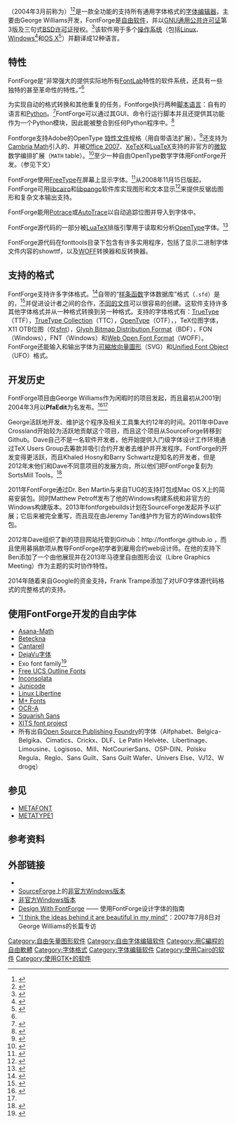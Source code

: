 {{noteta|G1=IT|G2=FL}}
{{primary sources|date=June 2012}}
{{Infobox software
| logo                   = [[File:FontForge_Logo,_2015.svg|80x80px]]
| screenshot             = [[File:FontForge_20200314_screenshot.png|frameless]]
| caption                = FontForge运行于Arch Linux
| author                 = [[乔治·威廉姆斯|乔治·威廉姆斯]]
| developer              = Frank Trampe、Ben Martin、Adrien Tétar、Khaled Hosny、Jeremy Tan
| initial release date   = {{release date and age|2004|04|01}}
| programming language   = [[C语言|C]]
| operating_system       = [[跨平台|跨平台]]
| status                 = 活跃
| genre                  = [[字体编辑器|字体编辑器]]
| license                = 混合[[GPL|GPL]]v3与[[BSD许可证|BSD许可证]]（[[自由软件|自由软件]]）
| website                = 
}}

{{lang|en|'''FontForge'''}}（2004年3月前称为{{lang|en|'''PfaEdit'''}}）<ref name="#1">{{cite web |url=http://fontforge.sourceforge.net/ff-history.html |title=The history of the development of FontForge |publisher=Fontforge.sourceforge.net |date= |accessdate=2009-11-09 |archive-url=https://web.archive.org/web/20090423033226/http://fontforge.sourceforge.net/ff-history.html |archive-date=2009-04-23 |dead-url=yes }}</ref><ref name="Haralambous2007">{{cite book|author=Yannis Haralambous|title=Fonts & Encodings|url=//books.google.com/books?id=qrElYgVLDwYC&pg=PA988|accessdate=6 August 2012|edition=1|date=3 October 2007|publisher=O'Reilly Media, Inc|isbn=978-0-596-10242-5|pages=444, 988|archive-date=2014-07-04|archive-url=https://web.archive.org/web/20140704192052/http://books.google.com/books?id=qrElYgVLDwYC&pg=PA988|dead-url=no}}</ref>是一款全功能的支持所有通用字体格式的[[字体编辑器|字体编辑器]]，主要由George Williams开发，FontForge是[[自由软件|自由软件]]，并以[[GNU通用公共许可证|GNU通用公共许可证]]第3版及三句式[[BSD许可证|BSD许可证]]授权。<ref>{{Cite web |url=https://github.com/fontforge/fontforge/blob/master/LICENSE |title=FontForge LICENSE file |accessdate=2015-05-08 |archive-date=2019-02-16 |archive-url=https://web.archive.org/web/20190216032945/https://github.com/fontforge/fontforge/blob/master/LICENSE |dead-url=no }}</ref>该软件用于多个[[操作系统|操作系统]]（包括[[Linux|Linux]]、[[Windows|Windows]]<ref>{{cite book|author1=Gurdy Leete|author2=Mary Leete|title=Microsoft Expression Blend Bible|url=//books.google.com/books?id=G07N-hlycAgC|accessdate=6 August 2012|date=12 June 2007|publisher=John Wiley & Sons|isbn=978-0-470-05503-8|page=295|archive-date=2014-07-04|archive-url=https://web.archive.org/web/20140704192543/http://books.google.com/books?id=G07N-hlycAgC|dead-url=no}}</ref>和[[OS_X|OS X]]<ref>{{Cite book| edition = 1| publisher = Apress| isbn = 1430218878| last = James| first = Daniel| title = Crafting Digital Media: Audacity, Blender, Drupal, GIMP, Scribus, and other Open Source Tools| location = Berkeley, CA| date = 2009-12-04| page=114}}</ref>）并翻译成12种语言。

== 特性 ==
FontForge是“非常强大的提供实际地所有[[FontLab|FontLab]]特性的软件系统，还具有一些独特的甚至革命性的特性。”<ref name="Haralambous2007"/>

为实现自动的格式转换和其他重复的任务，Fontforge执行两种[[脚本语言|脚本语言]]：自有的语言和[[Python|Python]]。<ref>{{cite web |url=http://fontforge.sourceforge.net/scripting.html |title=Writing scripts to change fonts in FontForge |publisher=Fontforge.sourceforge.net |date= |accessdate=2009-11-09 |archive-date=2009-12-08 |archive-url=https://web.archive.org/web/20091208113502/http://fontforge.sourceforge.net/scripting.html |dead-url=no }}</ref>FontForge可以通过其GUI、命令行运行脚本并且还提供其功能作为一个Python模块，因此能被整合到任何Python程序中。<ref>{{cite web |url=http://fontforge.sourceforge.net/python.html |title=Writing python scripts to change fonts in FontForge |publisher=Fontforge.sourceforge.net |date= |accessdate=2009-11-09 |archive-url=https://web.archive.org/web/20091202074357/http://fontforge.sourceforge.net/python.html |archive-date=2009-12-02 |dead-url=yes }}</ref>

Fontforge支持Adobe的OpenType [[OpenType#OpenType_Feature_File_(.fea)|特性文件]]规格（用自带语法扩展）。<ref>{{cite web |url=http://fontforge.sourceforge.net/featurefile.html |title=FontForge's implementation of Adobe's Feature File syntax |publisher=Fontforge.sourceforge.net |date= |accessdate=2009-11-09 |archive-url=https://web.archive.org/web/20090416003720/http://fontforge.sourceforge.net/featurefile.html |archive-date=2009-04-16 |dead-url=yes }}</ref>还支持为[[Cambria|Cambria Math]]引入的、并被[[Office_2007|Office 2007]]、[[XeTeX|XeTeX]]和[[LuaTeX|LuaTeX]]支持的非官方的[[微软|微软]]数学编排扩展（<code>MATH</code> table）。<ref>{{cite web |url=http://fontforge.sourceforge.net/math.html |title=MATH typesetting information |publisher=Fontforge.sourceforge.net |date=2007-08-04 |accessdate=2009-11-09 |archive-date=2009-11-29 |archive-url=https://web.archive.org/web/20091129052158/http://fontforge.sourceforge.net/math.html |dead-url=no }}</ref>至少一种自由OpenType数学字体用FontForge开发。（参见下文）

FontForge使用[[FreeType|FreeType]]在屏幕上显示字体。<ref>{{cite web |url=http://fontforge.sourceforge.net/source-build.html#Dependencies |title=Building FontForge from source |publisher=Fontforge.sourceforge.net |date= |accessdate=2009-11-09 |archive-url=https://web.archive.org/web/20091207090905/http://fontforge.sourceforge.net/source-build.html#Dependencies |archive-date=2009-12-07 |dead-url=yes }}</ref>从2008年11月15日版起，FontForge可用[[cairo_(繪圖)|libcairo]]和[[pango|libpango]]软件库实现图形和文本显示<ref>{{cite web |url=http://fontforge.sourceforge.net/changelog.html |title=Change log for FontForge |publisher=Fontforge.sourceforge.net |date= |accessdate=2009-11-09 |archive-url=https://web.archive.org/web/20090723010100/http://fontforge.sourceforge.net/changelog.html |archive-date=2009-07-23 |dead-url=yes }}</ref>来提供反锯齿图形和复杂文本输出支持。

FontForge能用[[Potrace|Potrace]]或[[AutoTrace|AutoTrace]]以自动追踪位图并导入到字体中。

FontForge源代码的一部分被[[LuaTeX|LuaTeX]]排版引擎用于读取和分析[[OpenType|OpenType]]字体。<ref>{{cite web |url=http://www.luatex.org/talks/tug2008-taco-luatex.pdf |title=LuaTeX — Taco Hoekwater, July 24, TUG 2008 |format=PDF |date= |accessdate=2009-11-09 |archive-date=2010-07-17 |archive-url=https://web.archive.org/web/20100717030349/http://www.luatex.org/talks/tug2008-taco-luatex.pdf |dead-url=no }}</ref>

FontForge源代码在fonttools目录下包含有许多实用程序，包括了显示二进制字体文件内容的showttf，以及[[WOFF|WOFF]]转换器和反转换器。

== 支持的格式 ==
FontForge支持许多字体格式。<ref>{{Cite book| publisher = O'Reilly.| isbn = 9780596514471| last = Lunde| first = Ken| title = CJKV Information Processing| location = Sebastopol, CA| date = 2009-01-13|page=447}}</ref>自带的“[[样条函数|样条函数]]字体数据库”格式（<code>.sfd</code>）是{{link-en|基于文本|Text-based (computing)}}的，<ref>{{cite web |url=http://fontforge.sourceforge.net/sfdformat.html |title=Spline Font Database File Format |publisher=Fontforge.sourceforge.net |date= |accessdate=2009-11-09 |archive-url=https://web.archive.org/web/20100124084954/http://fontforge.sourceforge.net/sfdformat.html |archive-date=2010-01-24 |dead-url=yes }}</ref>并促进设计者之间的合作，[[diff|不同的文件]]可以很容易的创建。这软件支持许多其他字体格式并从一种格式转换到另一种格式。支持的字体格式有：[[TrueType|TrueType]]（TTF），[[TrueType#TrueType_Collection|TrueType Collection]]（TTC），[[OpenType|OpenType]]（OTF），{{link-en|Postscript字体|Postscript fonts|PostScript Type 1}}，TeX位图字体，X11 OTB位图（仅[[sfnt|sfnt]]），[[Glyph_Bitmap_Distribution_Format|Glyph Bitmap Distribution Format]]（BDF），FON（Windows），FNT（Windows）和[[Web_Open_Font_Format|Web Open Font Format]]（WOFF）。FontForge还能输入和输出字体为[[可縮放向量圖形|可縮放向量圖形]]（SVG）和[[Unified_Font_Object|Unified Font Object]]（UFO）格式。

== 开发历史 ==

FontForge项目由George Williams作为闲暇时的项目发起，而且最初从2001到2004年3月以'''PfaEdit'''为名发布。<ref name="Haralambous2007">{{cite book|author=Yannis Haralambous|title=Fonts & Encodings|url=//books.google.com/books?id=qrElYgVLDwYC&pg=PA988|accessdate=6 August 2012|edition=1|date=3 October 2007|publisher=O'Reilly Media, Inc|isbn=978-0-596-10242-5|pages=444, 988}}</ref><ref name="#1"/>

George活跃地开发、维护这个程序及相关工具集大约12年的时间。2011年中Dave Crossland开始较为活跃地贡献这个项目，而且这个项目从SourceForge转移到Github。Dave自己不是一名软件开发者，他开始提供入门级字体设计工作环境通过TeX Users Group去筹款并吸引合约开发者去维护并开发程序。FontForge的开发变得更活跃，而且Khaled Hosny和Barry Schwartz是知名的开发者，但是2012年末他们和Dave不同意项目的发展方向，所以他们把FontForge复刻为SortsMill Tools。<ref>{{cite web |url=https://bitbucket.org/sortsmill/sortsmill-fonts |title=SortMill Tools |publisher=Barry Schwartz |date= |accessdate=2015-02-27 |archive-date=2015-02-27 |archive-url=https://web.archive.org/web/20150227173643/https://bitbucket.org/sortsmill/sortsmill-fonts |dead-url=no }}</ref>

2011年FontForge通过Dr. Ben Martin与来自TUG的支持打包成Mac OS X上的简易安装包。同时Matthew Petroff发布了他的Windows构建系统和非官方的Windows构建版本。2013年fontforgebuilds计划在SourceForge发起并予以扩展；它后来被完全重写，而且现在由Jeremy Tan维护作为官方的Windows软件包。

2012年Dave组织了新的项目网站托管到Github：http://fontforge.github.io {{Wayback|url=http://fontforge.github.io/|date=20191020140000 }}<nowiki></nowiki>，而且使用募捐款项从教导FontForge初学者到雇用合约web设计师。在他的支持下Ben添加了一个由他展现并在2013年马德里自由图形会议（Libre Graphics Meeting）作为主题的实时协作特性。

2014年随着来自Google的资金支持，Frank Trampe添加了对UFO字体源代码格式的完整格式的支持。

== 使用FontForge开发的自由字体 ==
* [[Asana-Math|Asana-Math]]
* [[Beteckna|Beteckna]]
* [[Cantarell|Cantarell]]
* [[DejaVu字体|DejaVu字体]]
* Exo font family<ref>{{cite web|url=http://www.ndiscovered.com/|title=Natanael Gama's homepage|format=Website|date=|accessdate=2012-06-09|archive-date=2012-06-14|archive-url=https://web.archive.org/web/20120614172555/http://www.ndiscovered.com/|dead-url=no}}</ref>
* [[Free_UCS_Outline_Fonts|Free UCS Outline Fonts]]
* [[Inconsolata|Inconsolata]]
* [[Junicode|Junicode]]
* [[Linux_Libertine|Linux Libertine]]
* [[M+_Fonts|M+ Fonts]]
* [[OCR-A|OCR-A]]
* [[Bank_Gothic#Cuts|Squarish Sans]]
* [[XITS_font_project|XITS font project]]
* 所有出自[http://ospublish.constantvzw.org/foundry/ Open Source Publishing Foundry]{{Wayback|url=http://ospublish.constantvzw.org/foundry/ |date=20150206002604 }}的字体（Alfphabet、Belgica-Belgika、Cimatics、Crickx、DLF、Le Patin Helvète、Libertinage、Limousine、Logisoso、Mill、NotCourierSans、OSP-DIN、Polsku Regula、Reglo、Sans Guilt、Sans Guilt Wafer、Univers Else、VJ12、W drogę）

== 参见 ==
{{Portal|自由软件}}

* [[METAFONT|METAFONT]]
* [[METATYPE1|METATYPE1]]

== 参考资料 ==

{{reflist | 2}}

== 外部链接 ==
{{commonscat|Fontforge}}
* {{official website|http://fontforge.github.com/}}
* [[SourceForge|SourceForge]]上的[http://fontforgebuilds.sourceforge.net/ 非官方Windows版本]{{Wayback|url=http://fontforgebuilds.sourceforge.net/ |date=20140819083755 }}
* [https://web.archive.org/web/20140605140631/http://www.geocities.jp/meir000/fontforge/ 非官方Windows版本] {{ja}}
* [http://designwithfontforge.com/ Design With FontForge]{{Wayback|url=http://designwithfontforge.com/ |date=20150205232944 }} —— 使用FontForge设计字体的指南{{en}}{{zh-cn}}
* [https://web.archive.org/web/20111003062536/http://ospublish.constantvzw.org/typo/i-think-the-ideas-behind-it-are-beautiful-in-my-mind  "I think the ideas behind it are beautiful in my mind"]：2007年7月8日对George Williams的长篇专访

{{Free and open source typography}}

[[Category:自由矢量图形软件|Category:自由矢量图形软件]]
[[Category:自由字体编辑软件|Category:自由字体编辑软件]]
[[Category:用C編程的自由軟體|Category:用C編程的自由軟體]]
[[Category:字体格式|Category:字体格式]]
[[Category:字体编辑软件|Category:字体编辑软件]]
[[Category:使用Cairo的软件|Category:使用Cairo的软件]]
[[Category:使用GTK+的软件|Category:使用GTK+的软件]]<!--
[[Category:Typography-related_software_for_Linux|Category:Typography-related software for Linux]]-->